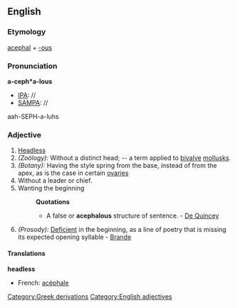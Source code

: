 ==English==
===Etymology===
[[Category:Greek derivations]]
[[acephal]] + [[-ous]]
===Pronunciation===
'''a-ceph*a-lous'''
*[[IPA]]: //
*[[SAMPA]]: //
aah-SEPH-a-luhs
===Adjective===
[[Category:English adjectives]]
#[[Headless]]
#''(Zoölogy):'' Without a distinct head; -- a term applied to [[bivalve]] [[mollusk]]s.
#''(Botany):'' Having the style spring from the base, instead of from the apex, as is the case in certain [[ovary|ovaries]]
#Without a leader or chief.
#Wanting the beginning
#:'''Quotations'''
#:*A false or '''acephalous''' structure of sentence. - [[De Quincey]]
#''(Prosody):'' [[Deficient]] in the beginning, as a line of poetry that is missing its expected opening syllable - [[Brande]]
====Translations====
'''headless'''
*French: [[acéphale]]
